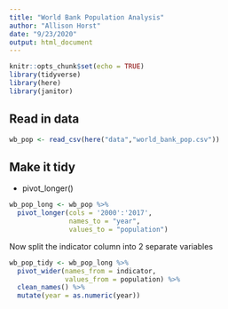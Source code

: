 ```yaml
---
title: "World Bank Population Analysis"
author: "Allison Horst"
date: "9/23/2020"
output: html_document
---
```


```r
knitr::opts_chunk$set(echo = TRUE)
library(tidyverse)
library(here)
library(janitor)
```

## Read in data

```r
wb_pop <- read_csv(here("data","world_bank_pop.csv"))
```

## Make it tidy

- pivot_longer()

```r
wb_pop_long <- wb_pop %>% 
  pivot_longer(cols = '2000':'2017',
               names_to = "year",
               values_to = "population")
```

Now split the indicator column into 2 separate variables

```r
wb_pop_tidy <- wb_pop_long %>% 
  pivot_wider(names_from = indicator,
              values_from = population) %>% 
  clean_names() %>% 
  mutate(year = as.numeric(year))
```

